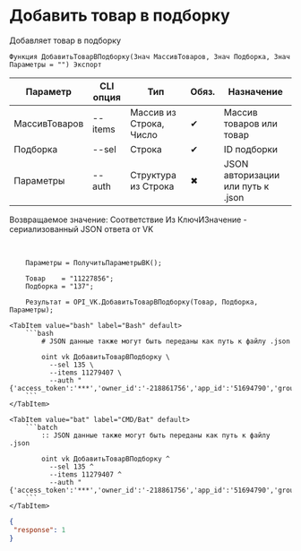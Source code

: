 ﻿---
sidebar_position: 5
description: Добавить товар в подборку и другие функции для работы с VK в Открытом пакете интеграций - бесплатной open-source библиотеке интеграций для 1С:Предприятие 8, OneScript и CLI
keywords: [1C, 1С, 1С:Предприятие, 1С:Предприятие 8.3, API, Интеграция, Сервисы, Обмен, OneScript, CLI, VK]
---


# Добавить товар в подборку
 Добавляет товар в подборку



`Функция ДобавитьТоварВПодборку(Знач МассивТоваров, Знач Подборка, Знач Параметры = "") Экспорт`

  | Параметр | CLI опция | Тип | Обяз. | Назначение |
  |-|-|-|-|-|
  | МассивТоваров | --items | Массив из Строка, Число | &#x2714; | Массив товаров или товар |
  | Подборка | --sel | Строка | &#x2714; | ID подборки |
  | Параметры | --auth | Структура из Строка | &#x2716; | JSON авторизации или путь к .json |

  
  Возвращаемое значение:   Соответствие Из КлючИЗначение - сериализованный JSON ответа от VK

<br/>




```bsl title="Пример использования для 1С:Предприятие/OneScript"
    Параметры = ПолучитьПараметрыВК();

    Товар    = "11227856";
    Подборка = "137";

    Результат = OPI_VK.ДобавитьТоварВПодборку(Товар, Подборка, Параметры);
```
    

 <Tabs>
  
    <TabItem value="bash" label="Bash" default>
        ```bash
            # JSON данные также могут быть переданы как путь к файлу .json
            
            oint vk ДобавитьТоварВПодборку \
              --sel 135 \
              --items 11279407 \
              --auth "{'access_token':'***','owner_id':'-218861756','app_id':'51694790','group_id':'218861756'}"
        ```
    </TabItem>
  
    <TabItem value="bat" label="CMD/Bat" default>
        ```batch
            :: JSON данные также могут быть переданы как путь к файлу .json
            
            oint vk ДобавитьТоварВПодборку ^
              --sel 135 ^
              --items 11279407 ^
              --auth "{'access_token':'***','owner_id':'-218861756','app_id':'51694790','group_id':'218861756'}"
        ```
    </TabItem>
</Tabs>


```json title="Результат"
{
 "response": 1
}
```
